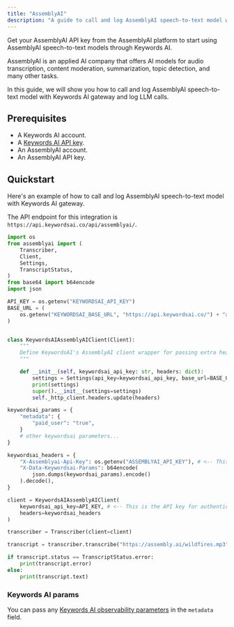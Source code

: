 ```yaml
---
title: "AssemblyAI"
description: "A guide to call and log AssemblyAI speech-to-text model with Keywords AI gateway."
---
```


<CardGroup cols={1}>
  <Card title="Get AssemblyAI API key" icon="key" href="https://www.assemblyai.com/">
    Get your AssemblyAI API key from the AssemblyAI platform to start using AssemblyAI speech-to-text models through Keywords AI.
  </Card>
</CardGroup>

AssemblyAI is an applied AI company that offers AI models for audio transcription, content moderation, summarization, topic detection, and many other tasks.

In this guide, we will show you how to call and log AssemblyAI speech-to-text model with Keywords AI gateway and log LLM calls.

## Prerequisites

- A Keywords AI account.
- A [Keywords AI API key](https://platform.keywordsai.co/platform/api/api-keys).
- An AssemblyAI account.
- An AssemblyAI API key.

## Quickstart

Here's an example of how to call and log AssemblyAI speech-to-text model with Keywords AI gateway.

The API endpoint for this integration is `https://api.keywordsai.co/api/assemblyai/`.

```python Python {11-14, 21-26}
import os
from assemblyai import (
    Transcriber,
    Client,
    Settings,
    TranscriptStatus,
)
from base64 import b64encode
import json

API_KEY = os.getenv("KEYWORDSAI_API_KEY")
BASE_URL = (
    os.getenv("KEYWORDSAI_BASE_URL", "https://api.keywordsai.co/") + "api/assemblyai/"
)


class KeywordsAIAssemblyAIClient(Client):
    """
    Define KeywordsAI's AssemblyAI client wrapper for passing extra headers containing keywordsai params
    """

    def __init__(self, keywordsai_api_key: str, headers: dict):
        settings = Settings(api_key=keywordsai_api_key, base_url=BASE_URL)
        print(settings)
        super().__init__(settings=settings)
        self._http_client.headers.update(headers)

keywordsai_params = {
    "metadata": {
        "paid_user": "true",
    }
    # other keywordsai parameters...
}

keywordsai_headers = {
    "X-Assemblyai-Api-Key": os.getenv("ASSEMBLYAI_API_KEY"), # <-- This is the AssemblyAI API key
    "X-Data-Keywordsai-Params": b64encode(
        json.dumps(keywordsai_params).encode()
    ).decode(),
}

client = KeywordsAIAssemblyAIClient(
    keywordsai_api_key=API_KEY, # <-- This is the API key for authenticating against KeywordsAI, not the AssemblyAI API key (defined above)
    headers=keywordsai_headers
)

transcriber = Transcriber(client=client)

transcript = transcriber.transcribe("https://assembly.ai/wildfires.mp3")

if transcript.status == TranscriptStatus.error:
    print(transcript.error)
else:
    print(transcript.text)
```

### Keywords AI params
You can pass any [Keywords AI observability parameters](https://docs.keywordsai.co/api-endpoints/integration/chat-completions#observability-parameters) in the `metadata` field.



